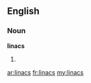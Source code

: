 ==English==

===Noun===
'''linacs'''

# {{plural of|linac}}

[[ar:linacs]]
[[fr:linacs]]
[[my:linacs]]